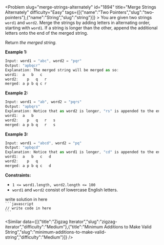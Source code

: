 
<Problem slug="merge-strings-alternately" id="1894" title="Merge Strings Alternately" difficulty="Easy" tags={[{"name":"Two Pointers","slug":"two-pointers"},{"name":"String","slug":"string"}]} >
    You are given two strings `word1` and `word2`. Merge the strings by adding letters in alternating order, starting with `word1`. If a string is longer than the other, append the additional letters onto the end of the merged string.

Return _the merged string._

**Example 1:**

```javascript 
Input: word1 = "abc", word2 = "pqr"
Output: "apbqcr"
Explanation: The merged string will be merged as so:
word1:  a   b   c
word2:    p   q   r
merged: a p b q c r

```

**Example 2:**

```javascript 
Input: word1 = "ab", word2 = "pqrs"
Output: "apbqrs"
Explanation: Notice that as word2 is longer, "rs" is appended to the end.
word1:  a   b 
word2:    p   q   r   s
merged: a p b q   r   s

```

**Example 3:**

```javascript 
Input: word1 = "abcd", word2 = "pq"
Output: "apbqcd"
Explanation: Notice that as word1 is longer, "cd" is appended to the end.
word1:  a   b   c   d
word2:    p   q 
merged: a p b q c   d

```

**Constraints:**

*   `1 <= word1.length, word2.length <= 100`
*   `word1` and `word2` consist of lowercase English letters.
</Problem >

<Solution>
write solution in here
</Solution>

<Code>
```javascript
// write code in here
```
</Code>

<Similar data={[{"title":"Zigzag Iterator","slug":"zigzag-iterator","difficulty":"Medium"},{"title":"Minimum Additions to Make Valid String","slug":"minimum-additions-to-make-valid-string","difficulty":"Medium"}]} />
